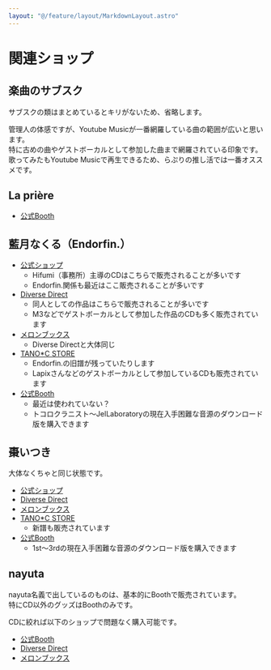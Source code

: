 ```yaml
---
layout: "@/feature/layout/MarkdownLayout.astro"
---
```


# 関連ショップ

## 楽曲のサブスク

サブスクの類はまとめているとキリがないため、省略します。

管理人の体感ですが、Youtube Musicが一番網羅している曲の範囲が広いと思います。  
特に古めの曲やゲストボーカルとして参加した曲まで網羅されている印象です。  
歌ってみたもYoutube Musicで再生できるため、らぷりの推し活では一番オススメです。

## La prière

- [公式Booth](https://la-priere.booth.pm/)

## 藍月なくる（Endorfin.）

- [公式ショップ](https://aitsukinakuru.shop/)
  - Hifumi（事務所）主導のCDはこちらで販売されることが多いです
  - Endorfin.関係も最近はここ販売されることが多いです
- [Diverse Direct](https://www.diverse.direct/)
  - 同人としての作品はこちらで販売されることが多いです
  - M3などでゲストボーカルとして参加した作品のCDも多く販売されています
- [メロンブックス](https://www.melonbooks.co.jp/)
  - Diverse Directと大体同じ
- [TANO\*C STORE](https://www.tanocstore.net/)
  - Endorfin.の旧譜が残っていたりします
  - Lapixさんなどのゲストボーカルとして参加しているCDも販売されています
- [公式Booth](https://nakuru.booth.pm/)
  - 最近は使われていない？
  - トコロクラニスト〜JelLaboratoryの現在入手困難な音源のダウンロード版を購入できます

## 棗いつき

大体なくちゃと同じ状態です。

- [公式ショップ](https://itsukinatsume.shop/)
- [Diverse Direct](https://www.diverse.direct/)
- [メロンブックス](https://www.melonbooks.co.jp/)
- [TANO\*C STORE](https://www.tanocstore.net/)
  - 新譜も販売されています
- [公式Booth](https://itsukinatsume.booth.pm/)
  - 1st〜3rdの現在入手困難な音源のダウンロード版を購入できます

## nayuta

nayuta名義で出しているのものは、基本的にBoothで販売されています。  
特にCD以外のグッズはBoothのみです。

CDに絞れば以下のショップで問題なく購入可能です。

- [公式Booth](https://7uta-nayuta.booth.pm/)
- [Diverse Direct](https://www.diverse.direct/)
- [メロンブックス](https://www.melonbooks.co.jp/)
